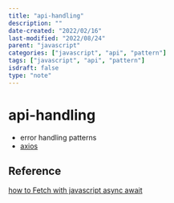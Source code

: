 ```yaml
---
title: "api-handling"
description: ""
date-created: "2022/02/16"
last-modified: "2022/08/24"
parent: "javascript"
categories: ["javascript", "api", "pattern"]
tags: ["javascript", "api", "pattern"]
isdraft: false
type: "note"
---
```


# api-handling

- error handling patterns
- [axios](https://axios-http.com/docs/example)

## Reference

[how to Fetch with javascript async await](https://dmitripavlutin.com/javascript-fetch-aasync-await/)
